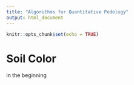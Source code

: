 ```yaml
---
title: "Algorithms for Quantitative Pedology"
output: html_document
---
```


```r
knitr::opts_chunk$set(echo = TRUE)
```

# Soil Color

in the beginning

